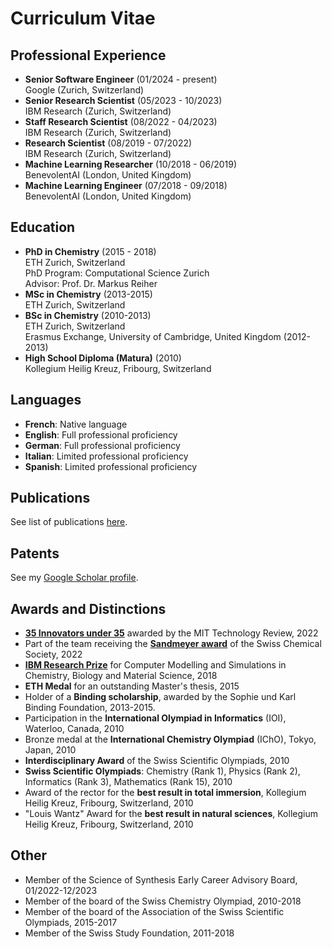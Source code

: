 # Curriculum Vitae


## Professional Experience

* **Senior Software Engineer** (01/2024 - present)  
  Google (Zurich, Switzerland)
* **Senior Research Scientist** (05/2023 - 10/2023)  
  IBM Research (Zurich, Switzerland)
* **Staff Research Scientist** (08/2022 - 04/2023)  
  IBM Research (Zurich, Switzerland)
* **Research Scientist** (08/2019 - 07/2022)  
  IBM Research (Zurich, Switzerland)
* **Machine Learning Researcher** (10/2018 - 06/2019)  
  BenevolentAI (London, United Kingdom)
* **Machine Learning Engineer** (07/2018 - 09/2018)  
  BenevolentAI (London, United Kingdom)

## Education

* **PhD in Chemistry** (2015 - 2018)  
  ETH Zurich, Switzerland  
  PhD Program: Computational Science Zurich  
  Advisor: Prof. Dr. Markus Reiher
* **MSc in Chemistry** (2013-2015)  
  ETH Zurich, Switzerland
* **BSc in Chemistry** (2010-2013)  
  ETH Zurich, Switzerland  
  Erasmus Exchange, University of Cambridge, United Kingdom (2012-2013)
* **High School Diploma (Matura)** (2010)   
  Kollegium Heilig Kreuz, Fribourg, Switzerland

## Languages

* **French**: Native language
* **English**: Full professional proficiency
* **German**: Full professional proficiency
* **Italian**: Limited professional proficiency
* **Spanish**: Limited professional proficiency

## Publications

See list of publications [here](science.md).

## Patents

See my [Google Scholar profile](https://scholar.google.com/citations?user=fWS-rosAAAAJ&hl=en).

## Awards and Distinctions

* [**35 Innovators under 35**](https://www.technologyreview.com/innovator/alain-vaucher/) awarded by the MIT Technology Review, 2022
* Part of the team receiving the [**Sandmeyer award**](https://scg.ch/component/page/sandmeyer) of the Swiss Chemical Society, 2022
* [**IBM Research Prize**](https://c4.ethz.ch/prize/awardees/vaucher.html) for Computer Modelling and Simulations in Chemistry, Biology and Material Science, 2018
* **ETH Medal** for an outstanding Master's thesis, 2015
* Holder of a **Binding scholarship**, awarded by the Sophie und Karl Binding Foundation, 2013-2015.
* Participation in the **International Olympiad in Informatics** (IOI), Waterloo, Canada, 2010
* Bronze medal at the **International Chemistry Olympiad** (IChO), Tokyo, Japan, 2010
* **Interdisciplinary Award** of the Swiss Scientific Olympiads, 2010
* **Swiss Scientific Olympiads**: Chemistry (Rank 1), Physics (Rank 2), Informatics (Rank 3), Mathematics (Rank 15), 2010
* Award of the rector for the **best result in total immersion**, Kollegium Heilig Kreuz, Fribourg, Switzerland, 2010
* "Louis Wantz" Award for the **best result in natural sciences**, Kollegium Heilig Kreuz, Fribourg, Switzerland, 2010


## Other

* Member of the Science of Synthesis Early Career Advisory Board, 01/2022-12/2023
* Member of the board of the Swiss Chemistry Olympiad, 2010-2018
* Member of the board of the Association of the Swiss Scientific Olympiads, 2015-2017
* Member of the Swiss Study Foundation, 2011-2018
